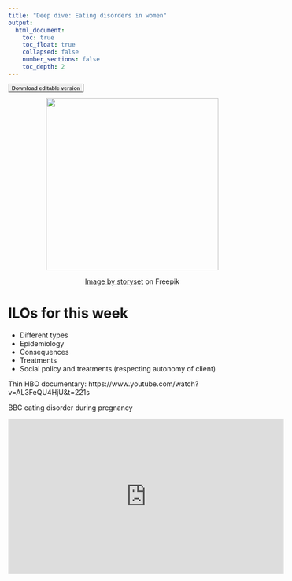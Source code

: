 ```yaml
---
title: "Deep dive: Eating disorders in women"
output:
  html_document:
    toc: true
    toc_float: true
    collapsed: false
    number_sections: false
    toc_depth: 2
---
```


<style type="text/css">

.button {
  font: bold 11px Arial;
  text-decoration: none;
  background-color: #EEEEEE;
  color: #333333;
  padding: 2px 6px 2px 6px;
  border-top: 1px solid #CCCCCC;
  border-right: 1px solid #333333;
  border-bottom: 1px solid #333333;
  border-left: 1px solid #CCCCCC;
}
</style>

<a href="https://www.dropbox.com/s/cy948ui5c7mnwo5/W11.docx?dl=1" class="button">Download editable version</a>

<center>
![](images/eating_disorder.jpg){width=350px}

<a href="https://www.freepik.com/free-vector/eating-disorder-concept-illustration_21118412.htm#query=eating%20disorders&position=0&from_view=keyword">Image by storyset</a> on Freepik

</center>

# ILOs for this week

- Different types
- Epidemiology
- Consequences
- Treatments
- Social policy and treatments (respecting autonomy of client)

Thin HBO documentary: https://www.youtube.com/watch?v=AL3FeQU4HjU&t=221s

BBC eating disorder during pregnancy 

<iframe width="560" height="315" src="https://www.youtube.com/embed/xND3QOXW-w0" title="YouTube video player" frameborder="0" allow="accelerometer; autoplay; clipboard-write; encrypted-media; gyroscope; picture-in-picture" allowfullscreen></iframe>


